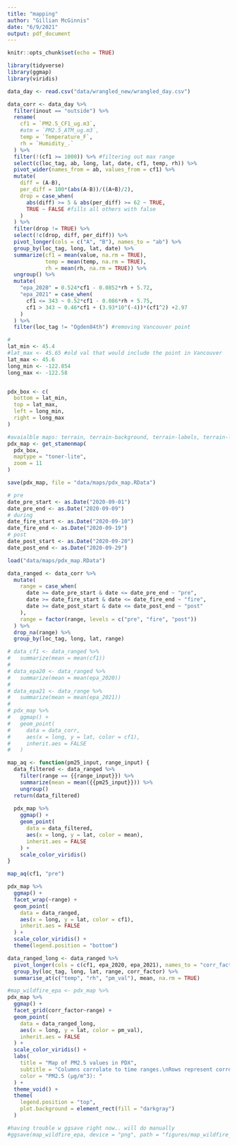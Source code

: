 ```yaml
---
title: "mapping"
author: "Gillian McGinnis"
date: "6/9/2021"
output: pdf_document
---
```


```r
knitr::opts_chunk$set(echo = TRUE)

library(tidyverse)
library(ggmap)
library(viridis)
```

```r
data_day <- read.csv("data/wrangled_new/wrangled_day.csv")
```

```r
data_corr <- data_day %>% 
  filter(inout == "outside") %>% 
  rename(
    cf1 = `PM2.5_CF1_ug.m3`,
    #atm = `PM2.5_ATM_ug.m3`,
    temp = `Temperature_F`,
    rh = `Humidity_.`
  ) %>% 
  filter(!(cf1 >= 1000)) %>% #filtering out max range
  select(c(loc_tag, ab, long, lat, date, cf1, temp, rh)) %>% 
  pivot_wider(names_from = ab, values_from = cf1) %>% 
  mutate(
    diff = (A-B),
    per_diff = 100*(abs(A-B))/((A+B)/2),
    drop = case_when(
      abs(diff) >= 5 & abs(per_diff) >= 62 ~ TRUE,
      TRUE ~ FALSE #fills all others with false
    )
  ) %>% 
  filter(drop != TRUE) %>% 
  select(!c(drop, diff, per_diff)) %>% 
  pivot_longer(cols = c("A", "B"), names_to = "ab") %>%
  group_by(loc_tag, long, lat, date) %>% 
  summarize(cf1 = mean(value, na.rm = TRUE),
            temp = mean(temp, na.rm = TRUE),
            rh = mean(rh, na.rm = TRUE)) %>% 
  ungroup() %>% 
  mutate(
    "epa_2020" = 0.524*cf1 - 0.0852*rh + 5.72,
    "epa_2021" = case_when(
      cf1 <= 343 ~ 0.52*cf1 - 0.086*rh + 5.75,
      cf1 > 343 ~ 0.46*cf1 + (3.93*10^(-4))*(cf1^2) +2.97
    )
  ) %>% 
  filter(loc_tag != "Ogden84th") #removing Vancouver point
```

```r
#
lat_min <- 45.4
#lat_max <- 45.65 #old val that would include the point in Vancouver
lat_max <- 45.6
long_min <- -122.854
long_max <- -122.58


pdx_box <- c(
  bottom = lat_min,
  top = lat_max,
  left = long_min,
  right = long_max
)

#avaialble maps: terrain, terrain-background, terrain-labels, terrain-lines, toner, toner-2010, toner-2011, toner-background, toner-hybrid, toner-labels, toner-lines, toner-lite, watercolor
pdx_map <- get_stamenmap(
  pdx_box,
  maptype = "toner-lite",
  zoom = 11
)

save(pdx_map, file = "data/maps/pdx_map.RData")
```

```r
# pre
date_pre_start <- as.Date("2020-09-01")
date_pre_end <- as.Date("2020-09-09")
# during
date_fire_start <- as.Date("2020-09-10")
date_fire_end <- as.Date("2020-09-19")
# post
date_post_start <- as.Date("2020-09-20")
date_post_end <- as.Date("2020-09-29")
```


```r
load("data/maps/pdx_map.RData")

data_ranged <- data_corr %>% 
  mutate(
    range = case_when(
      date >= date_pre_start & date <= date_pre_end ~ "pre",
      date >= date_fire_start & date <= date_fire_end ~ "fire",
      date >= date_post_start & date <= date_post_end ~ "post"
    ),
    range = factor(range, levels = c("pre", "fire", "post"))
  ) %>% 
  drop_na(range) %>% 
  group_by(loc_tag, long, lat, range)

# data_cf1 <- data_ranged %>% 
#   summarize(mean = mean(cf1))
# 
# data_epa20 <- data_ranged %>% 
#   summarize(mean = mean(epa_2020))
# 
# data_epa21 <- data_range %>% 
#   summarize(mean = mean(epa_2021))
# 
# pdx_map %>% 
#   ggmap() +
#   geom_point(
#     data = data_corr,
#     aes(x = long, y = lat, color = cf1),
#     inherit.aes = FALSE
#   )

map_aq <- function(pm25_input, range_input) {
  data_filtered <- data_ranged %>% 
    filter(range == {{range_input}}) %>% 
    summarize(mean = mean({{pm25_input}})) %>% 
    ungroup()
  return(data_filtered)
  
  pdx_map %>% 
    ggmap() +
    geom_point(
      data = data_filtered,
      aes(x = long, y = lat, color = mean),
      inherit.aes = FALSE
    ) +
    scale_color_viridis()
}

map_aq(cf1, "pre")

pdx_map %>% 
  ggmap() +
  facet_wrap(~range) +
  geom_point(
    data = data_ranged,
    aes(x = long, y = lat, color = cf1),
    inherit.aes = FALSE
  ) +
  scale_color_viridis() +
  theme(legend.position = "bottom")
```

```r
data_ranged_long <- data_ranged %>% 
  pivot_longer(cols = c(cf1, epa_2020, epa_2021), names_to = "corr_factor", values_to = "pm_val") %>% 
  group_by(loc_tag, long, lat, range, corr_factor) %>% 
  summarise_at(c("temp", "rh", "pm_val"), mean, na.rm = TRUE)

#map_wildfire_epa <- pdx_map %>% 
pdx_map %>% 
  ggmap() +
  facet_grid(corr_factor~range) +
  geom_point(
    data = data_ranged_long,
    aes(x = long, y = lat, color = pm_val),
    inherit.aes = FALSE
  ) +
  scale_color_viridis() +
  labs(
    title = "Map of PM2.5 values in PDX",
    subtitle = "Columns corrolate to time ranges.\nRows represent correction factors.",
    color = "PM2.5 (µg/m^3): "
  ) +
  theme_void() +
  theme(
    legend.position = "top",
    plot.background = element_rect(fill = "darkgray")
  )

#having trouble w ggsave right now.. will do manually
#ggsave(map_wildfire_epa, device = "png", path = "figures/map_wildfire_epa.png")
```




